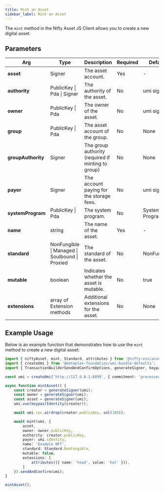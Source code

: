 ```yaml
---
title: Mint an Asset
sidebar_label: Mint an Asset
---
```


The `mint` method in the Nifty Asset JS Client allows you to create a new digital asset.

## Parameters

| Arg                | Type                                                  | Description                                             | Required | Default        |
|--------------------|-------------------------------------------------------|---------------------------------------------------------|----------|----------------|
| **asset**          | Signer                                                | The asset account.                                      | Yes      | -              |
| **authority**      | PublicKey \| Pda \| Signer                            | The authority of the asset.                             | No       | umi signer     |
| **owner**          | PublicKey \| Pda                                      | The owner of the asset.                                 | No       | umi signer     |
| **group**          | PublicKey \| Pda                                      | The asset account of the group.                         | No       | None           |
| **groupAuthority** | Signer                                                | The group authority (required if minting to group)      | No       | None           |
| **payer**          | Signer                                                | The account paying for the storage fees.                | No       | umi signer     |
| **systemProgram**  | PublicKey \| Pda                                      | The system program.                                     | No       | System Program |
| **name**           | string                                                | The name of the asset.                                  | Yes      | -              |
| **standard**       | NonFungible \| Managed \| Soulbound \| Proxied        | The standard of the asset.                              | No       | NonFungible    |
| **mutable**        | boolean                                               | Indicates whether the asset is mutable.                 | No       | true           |
| **extensions**     | array of Extension methods                            | Additional extensions for the asset.                    | No       | None           |

## Example Usage

Below is an example function that demonstrates how to use the `mint` method to create a new digital asset:

```typescript
import { niftyAsset, mint, Standard, attributes } from '@nifty-oss/asset';
import { createUmi } from '@metaplex-foundation/umi-bundle-defaults';
import { TransactionBuilderSendAndConfirmOptions, generateSigner, keypairIdentity, sol } from '@metaplex-foundation/umi';

const umi = createUmi('http://127.0.0.1:8899', { commitment: 'processed' }).use(niftyAsset());

async function mintAsset() {
    const creator = generateSigner(umi);
    const owner = generateSigner(umi);
    const asset = generateSigner(umi);
    umi.use(keypairIdentity(creator));

    await umi.rpc.airdrop(creator.publicKey, sol(100));

    await mint(umi, {
        asset,
        owner: owner.publicKey,
        authority: creator.publicKey,
        payer: umi.identity,
        name: 'Example NFT',
        standard: Standard.NonFungible,
        mutable: false,
        extensions: [
            attributes([{ name: 'head', value: 'hat' }]),
        ]
    }).sendAndConfirm(umi);
}

mintAsset();
```

